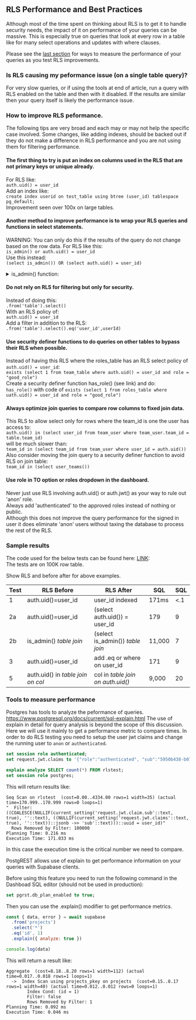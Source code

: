 
## RLS Performance and Best Practices

Although most of the time spent on thinking about RLS is to get it to handle security needs, the impact of it on performance
of your queries can be massive.
This is especially true on queries that look at every row in a table like for many select operations and updates with where clauses.

Please see the [last section](#tools-to-measure-performance) for ways to measure the performance of your queries as you test RLS improvements.

### Is RLS causing my peformance issue (on a single table query)?

For very slow queries, or if using the tools at end of article, run a query with RLS enabled on the table and then with it disabled.  If the results are similar then your query itself is likely the performance issue.

### How to improve RLS peformance.

The following tips are very broad and each may or may not help the specific case involved.  Some changes, like adding indexes, should be backed out if they do not make a difference in RLS performance and you are not using them for filtering performance.

#### The first thing to try is put an index on columns used in the RLS that are not primary keys or unique already.  
For RLS like:  
`auth.uid() = user_id`  
Add an index like:  
`create index userid on test_table using btree (user_id) tablespace pg_default;`  
Improvement seen over 100x on large tables.

#### Another method to improve performance is to wrap your RLS queries and functions in select statements. 
WARNING:  You can only do this if the results of the query do not change based on the row data.
For RLS like this:  
`is_admin() or auth.uid() = user_id`  
Use this instead:  
`(select is_admin()) OR (select auth.uid() = user_id)`  

<details>
  <summary>is_admin() function:</summary>

  ```sql
CREATE OR REPLACE FUNCTION is_admin()
    RETURNS boolean as
$$
begin
    return exists(select from rlstest_roles where auth.uid() = user_id and role = 'admin');
end;
$$ language plpgsql security definer;
  ```
</details> 

#### Do not rely on RLS for filtering but only for security.  
Instead of doing this:    
`.from('table').select()`     
With an RLS policy of:  
`auth.uid() = user_id`    
Add a filter in addition to the RLS:  
`.from('table').select().eq('user_id',userId)`

#### Use security definer functions to do queries on other tables to bypass their RLS when possible.    
Instead of having this RLS where the roles_table has an RLS select policy of `auth.uid() = user_id`:  
`exists (select 1 from team_table where auth.uid() = user_id and role = "good_role")`  
Create a security definer function has_role() (see link) and do:  
`has_role()` with code of `exists (select 1 from roles_table where uath.uid() = user_id and role = "good_role")`  

#### Always optimize join queries to compare row columns to fixed join data.
This RLS to allow select only for rows where the team_id is one the user has access to:   
`auth.uid() in (select user_id from team_user where team_user.team_id = table.team_id)`  
will be much slower than:  
`team_id in (select team_id from team_user where user_id = auth.uid())`    
Also consider moving the join query to a security definer function to avoid RLS on join table:   
`team_id in (select user_teams())`  

#### Use role in TO option or roles dropdown in the dashboard.  
Never just use RLS involving auth.uid() or auth.jwt() as your way to rule out 'anon' role.    
Always add 'authenticated' to the approved roles instead of nothing or public.  
Although this does not improve the query performance for the signed in user it does
eliminate 'anon' users without taxing the database to process the rest of the RLS.

### Sample results

The code used for the below tests can be found here: [LINK](https://github.com/GaryAustin1/rls/tree/main):  
The tests are on 100K row table.

Show RLS and before after for above examples.

| Test | RLS Before  |  RLS After   | SQL|  SQL   
|-----|------------------------|---------------------------|------|------|   
| 1 | auth.uid()=user_id |user_id indexed | 171ms| <.1|  
| 2a| auth.uid()=user_id |(select auth.uid()) = user_id|179|9|  
|2b|is_admin() *table join* | (select is_admin()) *table join*| 11,000 | 7 || 
|3| auth.uid()=user_id| add .eq or where on user_id | 171 | 9 |  
|5| auth.uid() in *table join on col* | col in *table join on auth.uid()*| 9,000 | 20 |

### Tools to measure performance

Postgres has tools to analyze the peformance of queries.  https://www.postgresql.org/docs/current/sql-explain.html
The use of explain in detail for query analysis is beyond the scope of this discussion.
Here we will use it mainly to get a performance metric to compare times.
In order to do RLS testing you need to setup the user jwt claims and change the running user to `anon` or `authenticated`.
```sql
set session role authenticated;
set request.jwt.claims to '{"role":"authenticated", "sub":"5950b438-b07c-4012-8190-6ce79e4bd8e5"}';

explain analyze SELECT count(*) FROM rlstest;
set session role postgres;
```
This will return results like:
```
Seq Scan on rlstest  (cost=0.00..4334.00 rows=1 width=35) (actual time=170.999..170.999 rows=0 loops=1)
"  Filter: ((COALESCE(NULLIF(current_setting('request.jwt.claim.sub'::text, true), ''::text), ((NULLIF(current_setting('request.jwt.claims'::text, true), ''::text))::jsonb ->> 'sub'::text)))::uuid = user_id)"
  Rows Removed by Filter: 100000
Planning Time: 0.216 ms
Execution Time: 171.033 ms
```
In this case the execution time is the critical number we need to compare.  


PostgREST allows use of explain to get performance information on your queries with Supabase clients.

Before using this feature you need to run the following command in the Dashboad SQL editor (should not be used in production):
```sql
set pgrst.db_plan_enabled to true;
```
Then you can use the .explain() modifier to get performance metrics.
```js
const { data, error } = await supabase
  .from('projects')
  .select('*')
  .eq('id', 1)
  .explain({ analyze: true })

console.log(data)
```
This will return a result like:
```
Aggregate  (cost=8.18..8.20 rows=1 width=112) (actual time=0.017..0.018 rows=1 loops=1)
  ->  Index Scan using projects_pkey on projects  (cost=0.15..8.17 rows=1 width=40) (actual time=0.012..0.012 rows=0 loops=1)
        Index Cond: (id = 1)
        Filter: false
        Rows Removed by Filter: 1
Planning Time: 0.092 ms
Execution Time: 0.046 ms
```








